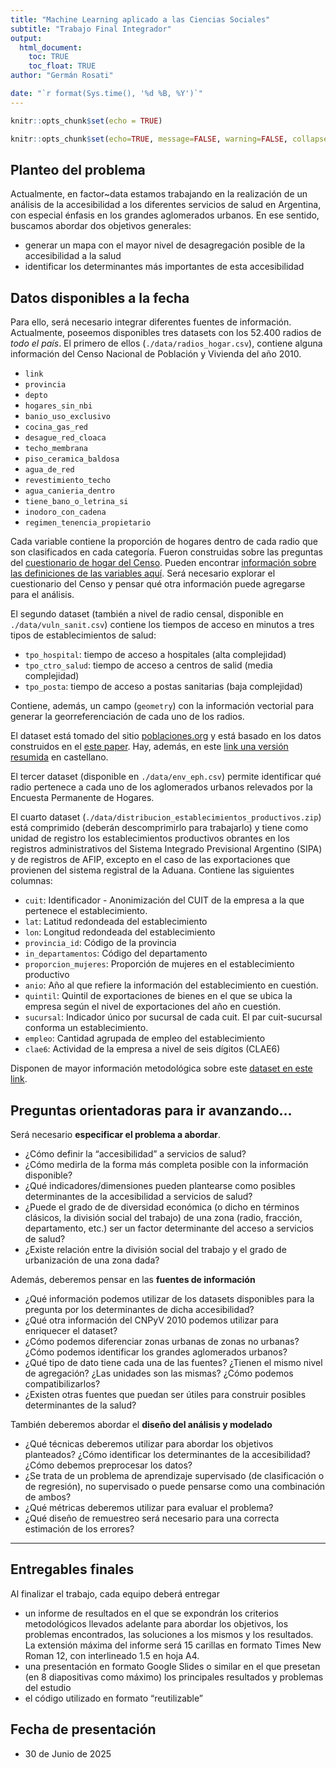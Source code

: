 ```yaml
---
title: "Machine Learning aplicado a las Ciencias Sociales"
subtitle: "Trabajo Final Integrador"
output: 
  html_document:
    toc: TRUE
    toc_float: TRUE
author: "Germán Rosati"

date: "`r format(Sys.time(), '%d %B, %Y')`"
---
```


```r
knitr::opts_chunk$set(echo = TRUE)
```

```r
knitr::opts_chunk$set(echo=TRUE, message=FALSE, warning=FALSE, collapse=TRUE, highlight=TRUE, paged.print=FALSE, prompt=TRUE, strip.white=FALSE, tidy = TRUE)
```

## Planteo del problema
Actualmente, en factor~data estamos trabajando en la realización de un análisis de la accesibilidad a los diferentes servicios de salud en Argentina, con especial énfasis en los grandes aglomerados urbanos. En ese sentido, buscamos abordar dos objetivos generales:

- generar un mapa con el mayor nivel de desagregación posible de la accesibilidad a la salud
- identificar los determinantes más importantes de esta accesibilidad

## Datos disponibles a la fecha
Para ello, será necesario integrar diferentes fuentes de información. Actualmente, poseemos disponibles tres datasets con los 52.400 radios de _todo el país_. El primero de ellos (`./data/radios_hogar.csv`), contiene alguna información del Censo Nacional de Población y Vivienda del año 2010.

- `link` 
- `provincia` 
- `depto` 
- `hogares_sin_nbi` 
- `banio_uso_exclusivo` 
- `cocina_gas_red`
- `desague_red_cloaca` 
- `techo_membrana` 
- `piso_ceramica_baldosa`
- `agua_de_red` 
- `revestimiento_techo`
- `agua_canieria_dentro` 
- `tiene_bano_o_letrina_si` 
- `inodoro_con_cadena`
- `regimen_tenencia_propietario`

Cada variable contiene la proporción de hogares dentro de cada radio que son clasificados en cada categoría. Fueron construidas sobre las preguntas del [cuestionario de hogar del Censo](https://www.indec.gob.ar/ftp/cuadros/poblacion/cuestionario_basico_2010.pdf). Pueden encontrar [información sobre las definiciones de las variables aquí](https://www.indec.gob.ar/ftp/cuadros/poblacion/glosario_censo2010.pdf). Será necesario explorar el cuestionario del Censo y pensar qué otra información puede agregarse para el análisis.

El segundo dataset (también a nivel de radio censal, disponible en `./data/vuln_sanit.csv`) contiene los tiempos de acceso en minutos a tres tipos de establecimientos de salud:

- `tpo_hospital`: tiempo de acceso a hospitales (alta complejidad)
- `tpo_ctro_salud`: tiempo de acceso a centros de salid (media complejidad)
- `tpo_posta`: tiempo de acceso a postas sanitarias (baja complejidad)

Contiene, además, un campo (`geometry`) con la información vectorial para generar la georreferenciación de cada uno de los radios.

El dataset está tomado del sitio [poblaciones.org](https://mapa.poblaciones.org/map/19501/#/@-34.992107,-63.604001,4z) y está basado en los datos construidos en el [este paper](https://equityhealthj.biomedcentral.com/articles/10.1186/s12939-020-01292-3). Hay, además, en este [link una versión resumida](https://arxiv.org/pdf/1901.08105.pdf) en castellano.

El tercer dataset (disponible en `./data/env_eph.csv`) permite identificar qué radio pertenece a cada uno de los aglomerados urbanos relevados por la Encuesta Permanente de Hogares.

El cuarto dataset (`./data/distribucion_establecimientos_productivos.zip`) está comprimido (deberán descomprimirlo para trabajarlo) y tiene como unidad de registro los establecimientos productivos obrantes en los registros administrativos del Sistema Integrado Previsional Argentino (SIPA) y de registros de AFIP, excepto en el caso de las exportaciones que provienen del sistema registral de la Aduana. Contiene las siguientes columnas:

- `cuit`: Identificador - Anonimización del CUIT de la empresa a la que pertenece el establecimiento. 
- `lat`: Latitud redondeada del establecimiento 
- `lon`: Longitud redondeada del establecimiento 
- `provincia_id`: Código de la provincia 
- `in_departamentos`: Código del departamento 
- `proporcion_mujeres`: Proporción de mujeres en el establecimiento productivo 
- `anio`: Año al que refiere la información del establecimiento en cuestión. 
- `quintil`: Quintil de exportaciones de bienes en el que se ubica la empresa según el nivel de exportaciones del año en cuestión. 
- `sucursal`: Indicador único por sucursal de cada cuit. El par cuit-sucursal conforma un establecimiento. 
- `empleo`: Cantidad agrupada de empleo del establecimiento  
- `clae6`: Actividad de la empresa a nivel de seis dígitos (CLAE6) 

Disponen de mayor información metodológica sobre este [dataset en este link](https://cdn.produccion.gob.ar/cdn-cep/establecimientos-productivos/Metodologia_establecimiento_productivos.pdf).

## Preguntas orientadoras para ir avanzando...
Será necesario **especificar el problema a abordar**. 

- ¿Cómo definir la "accesibilidad" a servicios de salud? 
- ¿Cómo medirla de la forma más completa posible con la información disponible?
- ¿Qué indicadores/dimensiones pueden plantearse como posibles determinantes de la accesibilidad a servicios de salud?
- ¿Puede el grado de de diversidad económica (o dicho en términos clásicos, la división social del trabajo) de una zona (radio, fracción, departamento, etc.) ser un factor determinante del acceso a servicios de salud? 
- ¿Existe relación entre la división social del trabajo y el grado de urbanización de una zona dada?

Además, deberemos pensar en las **fuentes de información**

- ¿Qué información podemos utilizar de los datasets disponibles para la pregunta por los determinantes de dicha accesibilidad?
- ¿Qué otra información del CNPyV 2010 podemos utilizar para enriquecer el dataset?
- ¿Cómo podemos diferenciar zonas urbanas de zonas no urbanas? ¿Cómo podemos identificar los grandes aglomerados urbanos?
- ¿Qué tipo de dato tiene cada una de las fuentes? ¿Tienen el mismo nivel de agregación? ¿Las unidades son las mismas? ¿Cómo podemos compatibilizarlos?
- ¿Existen otras fuentes que puedan ser útiles para construir posibles determinantes de la salud?

También deberemos abordar el **diseño del análisis y modelado**

- ¿Qué técnicas deberemos utilizar para abordar los objetivos planteados? ¿Cómo identificar los determinantes de la accesibilidad? ¿Cómo debemos preprocesar los datos?
- ¿Se trata de un problema de aprendizaje supervisado (de clasificación o de regresión), no supervisado o puede pensarse como una combinación de ambos? 
- ¿Qué métricas deberemos utilizar para evaluar el problema?
- ¿Qué diseño de remuestreo será necesario para una correcta estimación de los errores?


---

## Entregables finales
Al finalizar el trabajo, cada equipo deberá entregar 

- un informe de resultados en el que se expondrán los criterios metodológicos llevados adelante para abordar los objetivos, los problemas encontrados, las soluciones a los mismos y los resultados. La extensión máxima del informe será 15 carillas en formato Times New Roman 12, con interlineado 1.5 en hoja A4.
- una presentación en formato Google Slides o similar en el que presetan (en 8 diapositivas como máximo) los principales resultados y problemas del estudio  
- el código utilizado en formato "reutilizable"

## Fecha de presentación
- 30 de Junio de 2025